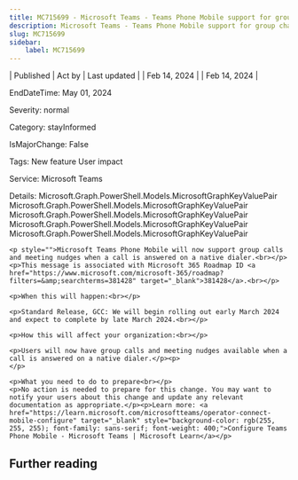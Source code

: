 ```yaml
---
title: MC715699 - Microsoft Teams - Teams Phone Mobile support for group chats and meeting nudges
description: Microsoft Teams - Teams Phone Mobile support for group chats and meeting nudges
slug: MC715699
sidebar:
    label: MC715699
---
```



| Published | Act by | Last updated |
| Feb 14, 2024 |  | Feb 14, 2024 |

EndDateTime: May 01, 2024

Severity: normal

Category: stayInformed

IsMajorChange: False

Tags: New feature User impact

Service: Microsoft Teams

Details: Microsoft.Graph.PowerShell.Models.MicrosoftGraphKeyValuePair Microsoft.Graph.PowerShell.Models.MicrosoftGraphKeyValuePair Microsoft.Graph.PowerShell.Models.MicrosoftGraphKeyValuePair Microsoft.Graph.PowerShell.Models.MicrosoftGraphKeyValuePair Microsoft.Graph.PowerShell.Models.MicrosoftGraphKeyValuePair

```
<p style="">Microsoft Teams Phone Mobile will now support group calls and meeting nudges when a call is answered on a native dialer.<br></p>
<p>This message is associated with Microsoft 365 Roadmap ID <a href="https://www.microsoft.com/microsoft-365/roadmap?filters=&amp;searchterms=381428" target="_blank">381428</a>.<br></p>

<p>When this will happen:<br></p>

<p>Standard Release, GCC: We will begin rolling out early March 2024 and expect to complete by late March 2024.<br></p>

<p>How this will affect your organization:<br></p>

<p>Users will now have group calls and meeting nudges available when a call is answered on a native dialer.</p><p>
</p>

<p>What you need to do to prepare<br></p>
<p>No action is needed to prepare for this change. You may want to notify your users about this change and update any relevant documentation as appropriate.</p><p>Learn more: <a href="https://learn.microsoft.com/microsoftteams/operator-connect-mobile-configure" target="_blank" style="background-color: rgb(255, 255, 255); font-family: sans-serif; font-weight: 400;">Configure Teams Phone Mobile - Microsoft Teams | Microsoft Learn</a></p>
```

## Further reading

